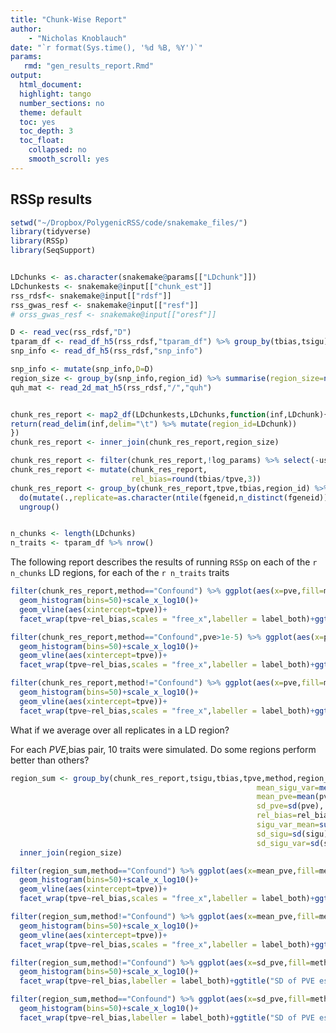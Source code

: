 ```yaml
---
title: "Chunk-Wise Report"
author:
    - "Nicholas Knoblauch"
date: "`r format(Sys.time(), '%d %B, %Y')`"
params:
   rmd: "gen_results_report.Rmd"
output:
  html_document:
  highlight: tango
  number_sections: no
  theme: default
  toc: yes
  toc_depth: 3
  toc_float:
    collapsed: no
    smooth_scroll: yes
---
```


## RSSp results

```r

setwd("~/Dropbox/PolygenicRSS/code/snakemake_files/")
library(tidyverse)
library(RSSp)
library(SeqSupport)


LDchunks <- as.character(snakemake@params[["LDchunk"]])
LDchunkests <- snakemake@input[["chunk_est"]]
rss_rdsf<- snakemake@input[["rdsf"]]
rss_gwas_resf <- snakemake@input[["resf"]]
# orss_gwas_resf <- snakemake@input[["oresf"]]

D <- read_vec(rss_rdsf,"D")
tparam_df <- read_df_h5(rss_rdsf,"tparam_df") %>% group_by(tbias,tsigu)
snp_info <- read_df_h5(rss_rdsf,"snp_info")

snp_info <- mutate(snp_info,D=D)
region_size <- group_by(snp_info,region_id) %>% summarise(region_size=n(),log_det=sum(log(D)),min_D=min(D),max_D=max(D),cond_num=max_D/min_D)
quh_mat <- read_2d_mat_h5(rss_rdsf,"/","quh")


chunk_res_report <- map2_df(LDchunkests,LDchunks,function(inf,LDchunk){
return(read_delim(inf,delim="\t") %>% mutate(region_id=LDchunk))
})
chunk_res_report <- inner_join(chunk_res_report,region_size)

chunk_res_report <- filter(chunk_res_report,!log_params) %>% select(-useGradient,-log_params)
chunk_res_report <- mutate(chunk_res_report,
                           rel_bias=round(tbias/tpve,3))
chunk_res_report <- group_by(chunk_res_report,tpve,tbias,region_id) %>% 
  do(mutate(.,replicate=as.character(ntile(fgeneid,n_distinct(fgeneid))))) %>% 
  ungroup()


n_chunks <- length(LDchunks)
n_traits <- tparam_df %>% nrow()
```
The following report describes the results of running `RSSp` on each of the `r n_chunks` LD regions, for each of the `r n_traits` traits

```r
filter(chunk_res_report,method=="Confound") %>% ggplot(aes(x=pve,fill=method,..density..))+
  geom_histogram(bins=50)+scale_x_log10()+
  geom_vline(aes(xintercept=tpve))+
  facet_wrap(tpve~rel_bias,scales = "free_x",labeller = label_both)+ggtitle("Estimate of PVE across LD chunks","2 parameter model")+xlab(bquote(hat(PVE)))
```



```r
filter(chunk_res_report,method=="Confound",pve>1e-5) %>% ggplot(aes(x=pve,fill=method,..density..))+
  geom_histogram(bins=50)+scale_x_log10()+
  geom_vline(aes(xintercept=tpve))+
  facet_wrap(tpve~rel_bias,scales = "free_x",labeller = label_both)+ggtitle("Estimate of PVE across LD chunks","2 parameter model. Zooming in on high-density region")+xlab(bquote(hat(PVE)))
```





```r
filter(chunk_res_report,method!="Confound") %>% ggplot(aes(x=pve,fill=method,..density..))+
  geom_histogram(bins=50)+scale_x_log10()+
  geom_vline(aes(xintercept=tpve))+
  facet_wrap(tpve~rel_bias,scales = "free_x",labeller = label_both)+ggtitle("Estimate of PVE across LD chunks","1 parameter model")+xlab(bquote(hat(PVE)))
```




What if we average over all replicates in a LD region?  

For each $PVE$,bias pair, 10 traits were simulated. Do some regions perform better than others?
```r
region_sum <- group_by(chunk_res_report,tsigu,tbias,tpve,method,region_id) %>% summarise(mean_sigu=mean(sigu),
                                                       mean_sigu_var=mean(sigu_var),
                                                       mean_pve=mean(pve),
                                                       sd_pve=sd(pve),
                                                       rel_bias=rel_bias[1],
                                                       sigu_var_mean=sum(sigu_var)/(n()^2),
                                                       sd_sigu=sd(sigu),
                                                       sd_sigu_var=sd(sigu_var)) %>% ungroup() %>% 
  inner_join(region_size)

```



```r
filter(region_sum,method=="Confound") %>% ggplot(aes(x=mean_pve,fill=method,..density..))+
  geom_histogram(bins=50)+scale_x_log10()+
  geom_vline(aes(xintercept=tpve))+
  facet_wrap(tpve~rel_bias,scales = "free_x",labeller = label_both)+ggtitle("Estimate of PVE across LD chunks","2 parameter model")+xlab(bquote(hat(PVE)))
```



```r
filter(region_sum,method!="Confound") %>% ggplot(aes(x=mean_pve,fill=method,..density..))+
  geom_histogram(bins=50)+scale_x_log10()+
  geom_vline(aes(xintercept=tpve))+
  facet_wrap(tpve~rel_bias,scales = "free_x",labeller = label_both)+ggtitle("mean PVE estimate across replicates","Per chunk, 1 parameter model")+xlab(bquote(SD(hat(PVE))))
```

```r
filter(region_sum,method!="Confound") %>% ggplot(aes(x=sd_pve,fill=method,..density..))+
  geom_histogram(bins=50)+scale_x_log10()+
  facet_wrap(tpve~rel_bias,labeller = label_both)+ggtitle("SD of PVE estimates across replicates","Per chunk, 1 parameter model")+xlab(bquote(SD(hat(PVE))))
```
```r
filter(region_sum,method=="Confound") %>% ggplot(aes(x=sd_pve,fill=method,..density..))+
  geom_histogram(bins=50)+scale_x_log10()+
  facet_wrap(tpve~rel_bias,labeller = label_both)+ggtitle("SD of PVE estimates across replicates","Per chunk, 2 parameter model")+xlab(bquote(SD(hat(PVE))))
```





